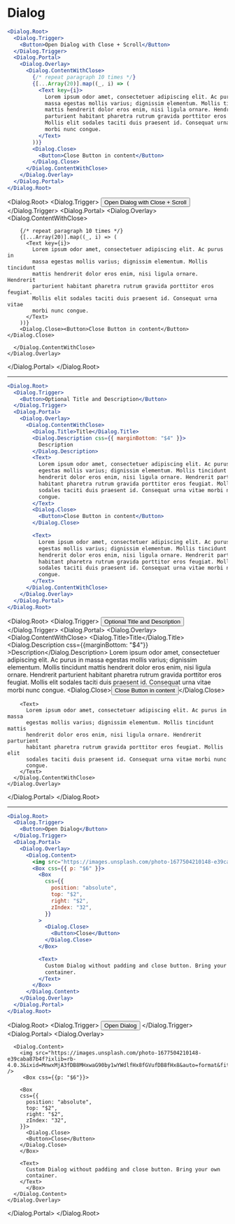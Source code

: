 
# Dialog

```jsx
<Dialog.Root>
  <Dialog.Trigger>
    <Button>Open Dialog with Close + Scroll</Button>
  </Dialog.Trigger>
  <Dialog.Portal>
    <Dialog.Overlay>
      <Dialog.ContentWithClose>
        {/* repeat paragraph 10 times */}
        {[...Array(20)].map((_, i) => (
          <Text key={i}>
            Lorem ipsum odor amet, consectetuer adipiscing elit. Ac purus in
            massa egestas mollis varius; dignissim elementum. Mollis tincidunt
            mattis hendrerit dolor eros enim, nisi ligula ornare. Hendrerit
            parturient habitant pharetra rutrum gravida porttitor eros feugiat.
            Mollis elit sodales taciti duis praesent id. Consequat urna vitae
            morbi nunc congue.
          </Text>
        ))}
        <Dialog.Close>
          <Button>Close Button in content</Button>
        </Dialog.Close>
      </Dialog.ContentWithClose>
    </Dialog.Overlay>
  </Dialog.Portal>
</Dialog.Root>
```

<Dialog.Root>
  <Dialog.Trigger>
    <Button>Open Dialog with Close + Scroll</Button>
  </Dialog.Trigger>
  <Dialog.Portal>
    <Dialog.Overlay>
      <Dialog.ContentWithClose>

        {/* repeat paragraph 10 times */}
        {[...Array(20)].map((_, i) => (
          <Text key={i}>
            Lorem ipsum odor amet, consectetuer adipiscing elit. Ac purus in
            massa egestas mollis varius; dignissim elementum. Mollis tincidunt
            mattis hendrerit dolor eros enim, nisi ligula ornare. Hendrerit
            parturient habitant pharetra rutrum gravida porttitor eros feugiat.
            Mollis elit sodales taciti duis praesent id. Consequat urna vitae
            morbi nunc congue.
          </Text>
        ))}
        <Dialog.Close><Button>Close Button in content</Button></Dialog.Close>

      </Dialog.ContentWithClose>
    </Dialog.Overlay>

  </Dialog.Portal>
</Dialog.Root>

---

```jsx
<Dialog.Root>
  <Dialog.Trigger>
    <Button>Optional Title and Description</Button>
  </Dialog.Trigger>
  <Dialog.Portal>
    <Dialog.Overlay>
      <Dialog.ContentWithClose>
        <Dialog.Title>Title</Dialog.Title>
        <Dialog.Description css={{ marginBottom: "$4" }}>
          Description
        </Dialog.Description>
        <Text>
          Lorem ipsum odor amet, consectetuer adipiscing elit. Ac purus in massa
          egestas mollis varius; dignissim elementum. Mollis tincidunt mattis
          hendrerit dolor eros enim, nisi ligula ornare. Hendrerit parturient
          habitant pharetra rutrum gravida porttitor eros feugiat. Mollis elit
          sodales taciti duis praesent id. Consequat urna vitae morbi nunc
          congue.
        </Text>
        <Dialog.Close>
          <Button>Close Button in content</Button>
        </Dialog.Close>

        <Text>
          Lorem ipsum odor amet, consectetuer adipiscing elit. Ac purus in massa
          egestas mollis varius; dignissim elementum. Mollis tincidunt mattis
          hendrerit dolor eros enim, nisi ligula ornare. Hendrerit parturient
          habitant pharetra rutrum gravida porttitor eros feugiat. Mollis elit
          sodales taciti duis praesent id. Consequat urna vitae morbi nunc
          congue.
        </Text>
      </Dialog.ContentWithClose>
    </Dialog.Overlay>
  </Dialog.Portal>
</Dialog.Root>
```

<Dialog.Root>
  <Dialog.Trigger>
    <Button>Optional Title and Description</Button>
  </Dialog.Trigger>
  <Dialog.Portal>
    <Dialog.Overlay>
      <Dialog.ContentWithClose>
        <Dialog.Title>Title</Dialog.Title>
        <Dialog.Description
        css={{marginBottom: "$4"}}
        >Description</Dialog.Description>
  <Text>
          Lorem ipsum odor amet, consectetuer adipiscing elit. Ac purus in massa
          egestas mollis varius; dignissim elementum. Mollis tincidunt mattis
          hendrerit dolor eros enim, nisi ligula ornare. Hendrerit parturient
          habitant pharetra rutrum gravida porttitor eros feugiat. Mollis elit
          sodales taciti duis praesent id. Consequat urna vitae morbi nunc
          congue.
        </Text>
        <Dialog.Close><Button>Close Button in content</Button></Dialog.Close>

        <Text>
          Lorem ipsum odor amet, consectetuer adipiscing elit. Ac purus in massa
          egestas mollis varius; dignissim elementum. Mollis tincidunt mattis
          hendrerit dolor eros enim, nisi ligula ornare. Hendrerit parturient
          habitant pharetra rutrum gravida porttitor eros feugiat. Mollis elit
          sodales taciti duis praesent id. Consequat urna vitae morbi nunc
          congue.
        </Text>
      </Dialog.ContentWithClose>
    </Dialog.Overlay>

  </Dialog.Portal>
</Dialog.Root>

---

```jsx
<Dialog.Root>
  <Dialog.Trigger>
    <Button>Open Dialog</Button>
  </Dialog.Trigger>
  <Dialog.Portal>
    <Dialog.Overlay>
      <Dialog.Content>
        <img src="https://images.unsplash.com/photo-1677504210148-e39caba87b4f?ixlib=rb-4.0.3&ixid=MnwxMjA3fDB8MHxwaG90by1wYWdlfHx8fGVufDB8fHx8&auto=format&fit=crop&w=3928&q=80" />
        <Box css={{ p: "$6" }}>
          <Box
            css={{
              position: "absolute",
              top: "$2",
              right: "$2",
              zIndex: "32",
            }}
          >
            <Dialog.Close>
              <Button>Close</Button>
            </Dialog.Close>
          </Box>

          <Text>
            Custom Dialog without padding and close button. Bring your own
            container.
          </Text>
        </Box>
      </Dialog.Content>
    </Dialog.Overlay>
  </Dialog.Portal>
</Dialog.Root>
```

<Dialog.Root>
  <Dialog.Trigger>
    <Button>Open Dialog</Button>
  </Dialog.Trigger>
  <Dialog.Portal>
    <Dialog.Overlay>

      <Dialog.Content>
        <img src="https://images.unsplash.com/photo-1677504210148-e39caba87b4f?ixlib=rb-4.0.3&ixid=MnwxMjA3fDB8MHxwaG90by1wYWdlfHx8fGVufDB8fHx8&auto=format&fit=crop&w=3928&q=80" />
         <Box css={{p: "$6"}}>

        <Box
        css={{
          position: "absolute",
          top: "$2",
          right: "$2",
          zIndex: "32",
        }}>
          <Dialog.Close>
          <Button>Close</Button>
        </Dialog.Close>
        </Box>

        <Text>
          Custom Dialog without padding and close button. Bring your own
          container.
        </Text>
          </Box>
      </Dialog.Content>
    </Dialog.Overlay>

  </Dialog.Portal>
</Dialog.Root>
